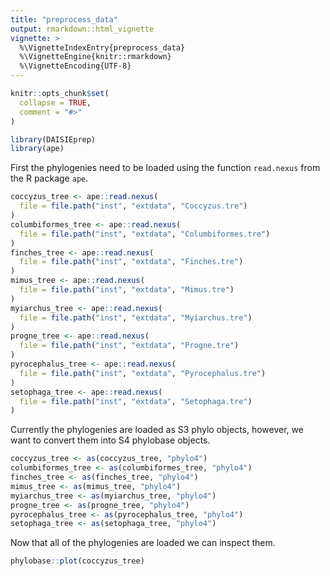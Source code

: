 ```yaml
---
title: "preprocess_data"
output: rmarkdown::html_vignette
vignette: >
  %\VignetteIndexEntry{preprocess_data}
  %\VignetteEngine{knitr::rmarkdown}
  %\VignetteEncoding{UTF-8}
---
```


```r
knitr::opts_chunk$set(
  collapse = TRUE,
  comment = "#>"
)
```

```r
library(DAISIEprep)
library(ape)
```

First the phylogenies need to be loaded using the function `read.nexus` from the
R package `ape`.

```r
coccyzus_tree <- ape::read.nexus(
  file = file.path("inst", "extdata", "Coccyzus.tre")
)
columbiformes_tree <- ape::read.nexus(
  file = file.path("inst", "extdata", "Columbiformes.tre")
)
finches_tree <- ape::read.nexus(
  file = file.path("inst", "extdata", "Finches.tre")
)
mimus_tree <- ape::read.nexus(
  file = file.path("inst", "extdata", "Mimus.tre")
)
myiarchus_tree <- ape::read.nexus(
  file = file.path("inst", "extdata", "Myiarchus.tre")
)
progne_tree <- ape::read.nexus(
  file = file.path("inst", "extdata", "Progne.tre")
)
pyrocephalus_tree <- ape::read.nexus(
  file = file.path("inst", "extdata", "Pyrocephalus.tre")
)
setophaga_tree <- ape::read.nexus(
  file = file.path("inst", "extdata", "Setophaga.tre")
)
```

Currently the phylogenies are loaded as S3 phylo objects, however, we want to
convert them into S4 phylobase objects.

```r
coccyzus_tree <- as(coccyzus_tree, "phylo4")
columbiformes_tree <- as(columbiformes_tree, "phylo4")
finches_tree <- as(finches_tree, "phylo4")
mimus_tree <- as(mimus_tree, "phylo4")
myiarchus_tree <- as(myiarchus_tree, "phylo4")
progne_tree <- as(progne_tree, "phylo4")
pyrocephalus_tree <- as(pyrocephalus_tree, "phylo4")
setophaga_tree <- as(setophaga_tree, "phylo4")
```

Now that all of the phylogenies are loaded we can inspect them.

```r
phylobase::plot(coccyzus_tree)
```
